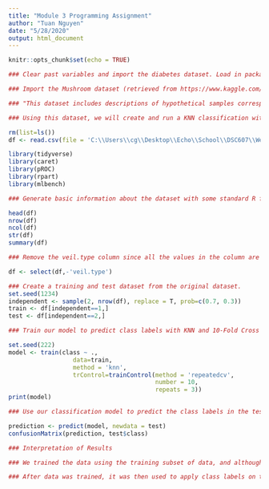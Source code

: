 ---
title: "Module 3 Programming Assignment"
author: "Tuan Nguyen"
date: "5/28/2020"
output: html_document
---

```{r setup, include=FALSE}
knitr::opts_chunk$set(echo = TRUE)
```

```{r IMPORT DATASET}
### Clear past variables and import the diabetes dataset. Load in packages.

### Import the Mushroom dataset (retrieved from https://www.kaggle.com/uciml/mushroom-classification)

### "This dataset includes descriptions of hypothetical samples corresponding to 23 species of gilled mushrooms in the Agaricus and Lepiota Family Mushroom drawn from The Audubon Society Field Guide to North American Mushrooms (1981). Each species is identified as definitely edible, definitely poisonous, or of unknown edibility and not recommended. This latter class was combined with the poisonous one."

### Using this dataset, we will create and run a KNN classification with 10-fold cross validation model.

rm(list=ls())
df <- read.csv(file = 'C:\\Users\\cg\\Desktop\\Echo\\School\\DSC607\\Week 3\\mushrooms.csv')

library(tidyverse)
library(caret)
library(pROC)
library(rpart)
library(mlbench)
```

```{r BASIC INFO}
### Generate basic information about the dataset with some standard R functions

head(df)
nrow(df)
ncol(df)
str(df)
summary(df)
```

```{r Preprocessing}
### Remove the veil.type column since all the values in the column are the exact same and will not add anything to the analysis.

df <- select(df,-'veil.type')
```

```{r Data Partition}
### Create a training and test dataset from the original dataset.
set.seed(1234)
independent <- sample(2, nrow(df), replace = T, prob=c(0.7, 0.3))
train <- df[independent==1,]
test <- df[independent==2,]
```

``` {R K Nearest Neighbor}
### Train our model to predict class labels with KNN and 10-Fold Cross Validation (Repeated 3 times) using the training subset of the Mushroom dataset.

set.seed(222)
model <- train(class ~ ., 
                  data=train, 
                  method = 'knn', 
                  trControl=trainControl(method = 'repeatedcv', 
                                         number = 10,
                                         repeats = 3))
print(model)
```

```{r Prediction}
### Use our classification model to predict the class labels in the testing data subset. Review the ConfusionMatrix to identify the number of correctly guessed labels.

prediction <- predict(model, newdata = test)
confusionMatrix(prediction, test$class)
```

``` {R Interpretation}
### Interpretation of Results

### We trained the data using the training subset of data, and although 3-fold, 5-fold, and 9-fold cross validation had the same accuracy (99.95%), the final KNN model used 9 fold cross validation.

### After data was trained, it was then used to apply class labels on the test subset of data. Reviewing the confusion matrix shows our model had 99.79% accuracy, only incorrectly labeling five instances.
```